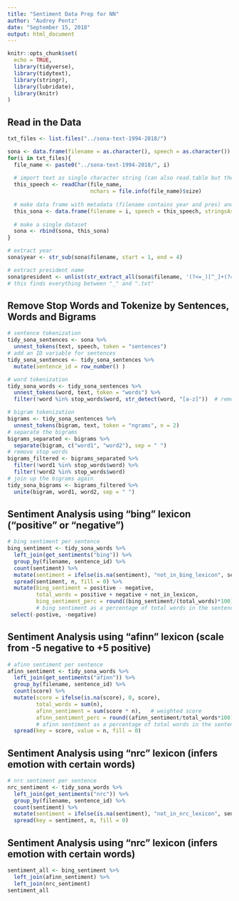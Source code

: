 ```yaml
---
title: "Sentiment Data Prep for NN"
author: "Audrey Pentz"
date: "September 15, 2018"
output: html_document
---
```


```r

knitr::opts_chunk$set(
  echo = TRUE,
  library(tidyverse),
  library(tidytext),
  library(stringr),
  library(lubridate),
  library(knitr)
)

```



## **Read in the Data**

```r

txt_files <- list.files("../sona-text-1994-2018/")

sona <- data.frame(filename = as.character(), speech = as.character())
for(i in txt_files){
  file_name <- paste0("../sona-text-1994-2018/", i)
  
  # import text as single character string (can also read.table but the "seperator" causes problems)
  this_speech <- readChar(file_name, 
                          nchars = file.info(file_name)$size)
  
  # make data frame with metadata (filename contains year and pres) and speech
  this_sona <- data.frame(filename = i, speech = this_speech, stringsAsFactors = FALSE)
  
  # make a single dataset
  sona <- rbind(sona, this_sona)
}

# extract year
sona$year <- str_sub(sona$filename, start = 1, end = 4)

# extract president name
sona$president <- unlist(str_extract_all(sona$filename, '(?<=_)[^_]+(?=.txt)'))
# this finds everything between "_" and ".txt"

```



## **Remove Stop Words and Tokenize by Sentences, Words and Bigrams**

```r

# sentence tokenization
tidy_sona_sentences <- sona %>% 
  unnest_tokens(text, speech, token = "sentences")
# add an ID variable for sentences
tidy_sona_sentences <- tidy_sona_sentences %>%
  mutate(sentence_id = row_number() )

# word tokenization
tidy_sona_words <- tidy_sona_sentences %>% 
  unnest_tokens(word, text, token = "words") %>% 
  filter(!word %in% stop_words$word, str_detect(word, "[a-z]"))  # remove stop words

# bigram tokenization
bigrams <- tidy_sona_sentences %>% 
  unnest_tokens(bigram, text, token = "ngrams", n = 2)
# separate the bigrams 
bigrams_separated <- bigrams %>%
  separate(bigram, c("word1", "word2"), sep = " ")
# remove stop words
bigrams_filtered <- bigrams_separated %>%
  filter(!word1 %in% stop_words$word) %>%
  filter(!word2 %in% stop_words$word)
# join up the bigrams again
tidy_sona_bigrams <- bigrams_filtered %>%
  unite(bigram, word1, word2, sep = " ")

```



## **Sentiment Analysis using "bing" lexicon ("positive" or "negative")**

```r

# bing sentiment per sentence
bing_sentiment <- tidy_sona_words %>%
  left_join(get_sentiments("bing")) %>%
  group_by(filename, sentence_id) %>% 
  count(sentiment) %>%
  mutate(sentiment = ifelse(is.na(sentiment), "not_in_bing_lexicon", sentiment)) %>% 
  spread(sentiment, n, fill = 0) %>%
  mutate(bing_sentiment = positive - negative,
         total_words = positive + negative + not_in_lexicon,
         bing_sentiment_perc = round((bing_sentiment/(total_words)*100),2)) %>% 
         # bing sentiment as a percentage of total words in the sentence
 select(-postive, -negative)

```


## **Sentiment Analysis using "afinn" lexicon (scale from -5 negative to +5 positive)**

```r

# afinn sentiment per sentence
afinn_sentiment <- tidy_sona_words %>%
  left_join(get_sentiments("afinn")) %>%
  group_by(filename, sentence_id) %>% 
  count(score) %>% 
  mutate(score = ifelse(is.na(score), 0, score),
         total_words = sum(n),
         afinn_sentiment = sum(score * n),   # weighted score
         afinn_sentiment_perc = round((afinn_sentiment/total_words*100),2)) %>% 
         # afinn sentiment as a percentage of total words in the sentence
  spread(key = score, value = n, fill = 0)

```


## **Sentiment Analysis using "nrc" lexicon (infers emotion with certain words)**

```r

# nrc sentiment per sentence
nrc_sentiment <- tidy_sona_words %>%
  left_join(get_sentiments("nrc")) %>%
  group_by(filename, sentence_id) %>% 
  count(sentiment) %>% 
  mutate(sentiment = ifelse(is.na(sentiment), "not_in_nrc_lexicon", sentiment)) %>% 
  spread(key = sentiment, n, fill = 0)

```


## **Sentiment Analysis using "nrc" lexicon (infers emotion with certain words)**

```r

sentiment_all <- bing_sentiment %>% 
  left_join(afinn_sentiment) %>% 
  left_join(nrc_sentiment)
sentiment_all

```

